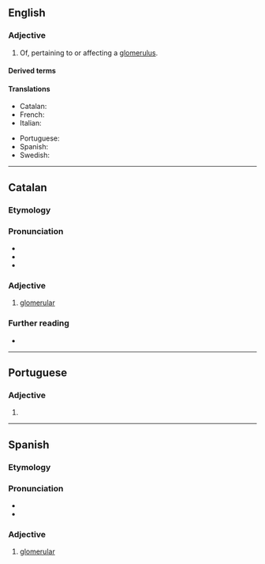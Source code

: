 ==English==

===Adjective===
{{en-adj|-}}

# Of, pertaining to or affecting a [[glomerulus]].

====Derived terms====
{{der3|en
|aglomerular
|extraglomerular
|glomerular capsule
|glomerular lipidosis
|glomerularly
|infraglomerular
|interglomerular
|intraglomerular
|juxtaglomerular
|macroglomerular
|microglomerular
|multiglomerular
|nonglomerular
|panglomerular
|periglomerular
|postglomerular
|preglomerular
|subglomerular
|transglomerular
|tubuloglomerular
|uniglomerular}}

====Translations====
{{trans-top|Of or pertaining to a glomerulus}}
* Catalan: {{t|ca|glomerular}}
* French: {{t|fr|glomérulaire}}
* Italian: {{t|it|glomerulare}}
{{trans-mid}}
* Portuguese: {{t|pt|glomerular}}
* Spanish: {{t|es|glomerular}}
* Swedish: {{t+|sv|glomerulär}}
{{trans-bottom}}

----

==Catalan==

===Etymology===
{{suffix|ca|glomèrul|ar}}

===Pronunciation===
* {{ca-IPA}}
* {{rhymes|ca|a|aɾ}}
* {{hyph|ca|glo|me|ru|lar}}

===Adjective===
{{ca-adj|glomerular}}

# [[#English|glomerular]]

===Further reading===
* {{R:DNV}}

----

==Portuguese==

===Adjective===
{{pt-adj}}

# {{l|en|glomerular}}

----

==Spanish==

===Etymology===
{{suffix|es|glomérulo|ar}}

===Pronunciation===
{{es-IPA}}
* {{rhymes|es|aɾ}}
* {{hyph|es|glo|me|ru|lar}}

===Adjective===
{{es-adj}}

# [[#English|glomerular]]